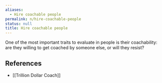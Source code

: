 ```yaml
---
aliases:
  - Hire coachable people
permalink: n/hire-coachable-people
status: null
title: Hire coachable people
---
```

One of the most important traits to evaluate in people is their coachability: are they willing to get coached by someone else, or will they resist?

## References

- [[Trillion Dollar Coach]]
